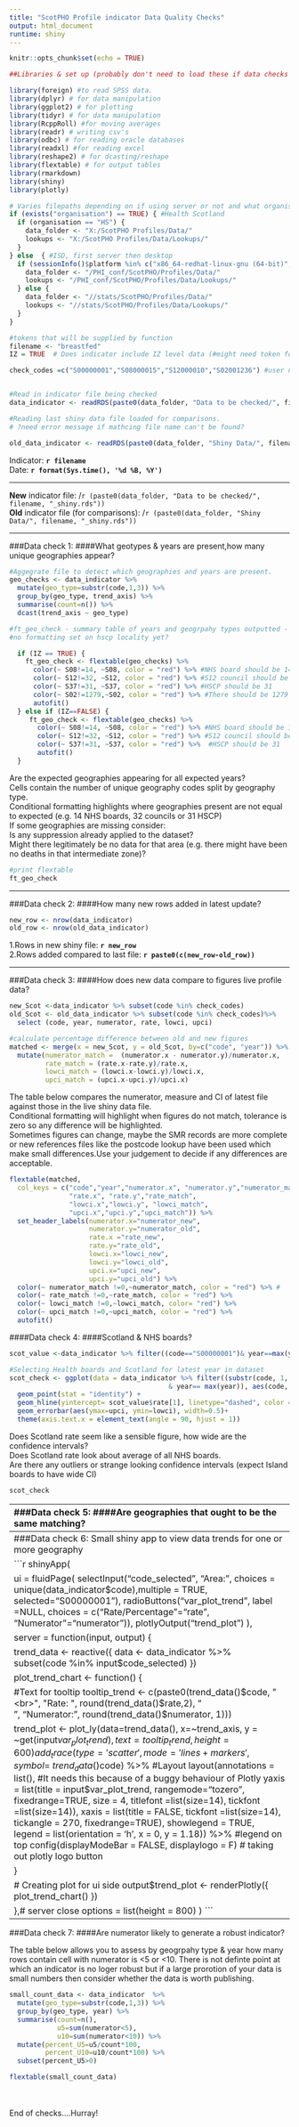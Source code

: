 ```yaml
---
title: "ScotPHO Profile indicator Data Quality Checks"
output: html_document
runtime: shiny
---
```


```r
knitr::opts_chunk$set(echo = TRUE)
```

```r

##Libraries & set up (probably don't need to load these if data checks are incorporated to main indicator production script)**

library(foreign) #to read SPSS data.
library(dplyr) # for data manipulation
library(ggplot2) # for plotting
library(tidyr) # for data manipulation
library(RcppRoll) #for moving averages
library(readr) # writing csv's
library(odbc) # for reading oracle databases
library(readxl) #for reading excel
library(reshape2) # for dcasting/reshape
library(flextable) # for output tables
library(rmarkdown)
library(shiny)
library(plotly)

# Varies filepaths depending on if using server or not and what organisation uses it.
if (exists("organisation") == TRUE) { #Health Scotland
  if (organisation == "HS") { 
    data_folder <- "X:/ScotPHO Profiles/Data/" 
    lookups <- "X:/ScotPHO Profiles/Data/Lookups/"
  }
} else  { #ISD, first server then desktop
  if (sessionInfo()$platform %in% c("x86_64-redhat-linux-gnu (64-bit)", "x86_64-pc-linux-gnu (64-bit)")) {
    data_folder <- "/PHI_conf/ScotPHO/Profiles/Data/"
    lookups <- "/PHI_conf/ScotPHO/Profiles/Data/Lookups/" 
  } else {
    data_folder <- "//stats/ScotPHO/Profiles/Data/"
    lookups <- "//stats/ScotPHO/Profiles/Data/Lookups/" 
  }
}

#tokens that will be supplied by function
filename <- "breastfed"
IZ = TRUE  # Does indicator include IZ level data (#might need token for ADP or HSCP?)

check_codes =c("S00000001","S08000015","S12000010","S02001236") #user needs to input a selection of some gegraphies for checking


#Read in indicator file being checked
data_indicator <- readRDS(paste0(data_folder, "Data to be checked/", filename, "_shiny.rds")) 

#Reading last shiny data file loaded for comparisons.
# ?need error message if mathcing file name can't be found?

old_data_indicator <- readRDS(paste0(data_folder, "Shiny Data/", filename, "_shiny.rds")) 
```

Indicator:  **`r filename`**
<br>
Date:  **`r format(Sys.time(), '%d %B, %Y')`**
<br>

------------------------------------------------------------------------------------

**New** indicator file:  /`r (paste0(data_folder, "Data to be checked/", filename, "_shiny.rds"))`<br>
**Old** indicator file (for comparisons):  /`r (paste0(data_folder, "Shiny Data/", filename, "_shiny.rds"))`

------------------------------------------------------------------------------------

###Data check 1:
####What geotypes & years are present,how many unique geographies appear?

```r
#Aggegrate file to detect which geographies and years are present.
geo_checks <- data_indicator %>%
  mutate(geo_type=substr(code,1,3)) %>%
  group_by(geo_type, trend_axis) %>%
  summarise(count=n()) %>%
  dcast(trend_axis ~ geo_type)

#ft_geo_check - summary table of years and geogrpahy types outputted - conditional formatting on counts
#no formatting set on hscp locality yet?

  if (IZ == TRUE) {
    ft_geo_check <- flextable(geo_checks) %>%
      color(~ S08!=14, ~S08, color = "red") %>% #NHS board should be 14
      color(~ S12!=32, ~S12, color = "red") %>% #S12 council should be 32
      color(~ S37!=31, ~S37, color = "red") %>% #HSCP should be 31
      color(~ S02!=1279,~S02, color = "red") %>% #There should be 1279 IZ
      autofit()
  } else if (IZ==FALSE) {
     ft_geo_check <- flextable(geo_checks) %>%
       color(~ S08!=14, ~S08, color = "red") %>% #NHS board should be 14
       color(~ S12!=32, ~S12, color = "red") %>% #S12 council should be 32
       color(~ S37!=31, ~S37, color = "red") %>%  #HSCP should be 31
       autofit()
  }
```  

Are the expected geographies appearing for all expected years?<br>
Cells contain the number of unique geography codes split by geography type.<br>
Conditional formatting highlights where geographies present are not equal to expected (e.g. 14 NHS boards, 32 councils or 31 HSCP)<br>
If some geographies are missing consider:<br>
Is any suppression already applied to the dataset?<br>
Might there legitimately be no data for that area (e.g. there might have been no deaths in that intermediate zone)?

```r
#print flextable
ft_geo_check 

```
------------------------------------------------------------------------------------  


###Data check 2:
####How many new rows added in latest update?

```r
new_row <- nrow(data_indicator)
old_row <- nrow(old_data_indicator)

```

1.Rows in new shiny file: **`r new_row`** <br>
2.Rows added compared to last file: **`r paste0(c(new_row-old_row))`**

------------------------------------------------------------------------------------  

###Data check 3:
####How does new data compare to figures live profile data?

```r
new_Scot <-data_indicator %>% subset(code %in% check_codes)
old_Scot <- old_data_indicator %>% subset(code %in% check_codes)%>%
  select (code, year, numerator, rate, lowci, upci)

#calculate percentage difference between old and new figures
matched <- merge(x = new_Scot, y = old_Scot, by=c("code", "year")) %>%
  mutate(numerator_match =  (numerator.x - numerator.y)/numerator.x,
         rate_match = (rate.x-rate.y)/rate.x,
         lowci_match = (lowci.x-lowci.y)/lowci.x,
         upci_match = (upci.x-upci.y)/upci.x)

```
The table below compares the numerator, measure and CI of latest file against those in the live shiny data file. <br>
Conditional formatting will highlight when figures do not match, tolerance is zero so any difference will be highlighted. <br>
Sometimes figures can change, maybe the SMR records are more complete or new references files like the postcode lookup have been used which make small differences.Use your judgement to decide if any differences are acceptable.

```r
flextable(matched,
  col_keys = c("code","year","numerator.x", "numerator.y","numerator_match",
               "rate.x", "rate.y","rate_match",
               "lowci.x","lowci.y", "lowci_match",
               "upci.x","upci.y","upci_match")) %>%
  set_header_labels(numerator.x="numerator_new",
                    numerator.y="numerator_old",
                    rate.x ="rate_new",
                    rate.y="rate_old",
                    lowci.x="lowci_new",
                    lowci.y="lowci_old",
                    upci.x="upci_new",
                    upci.y="upci_old") %>%
  color(~ numerator_match !=0,~numerator_match, color = "red") %>% #
  color(~ rate_match !=0,~rate_match, color = "red") %>% 
  color(~ lowci_match !=0,~lowci_match, color= "red") %>% 
  color(~ upci_match !=0,~upci_match, color = "red") %>%
  autofit()
```

####Data check 4:
####Scotland & NHS boards?

```r
scot_value <-data_indicator %>% filter((code=="S00000001")& year==max(year)) %>%select(rate)

#Selecting Health boards and Scotland for latest year in dataset
scot_check <- ggplot(data = data_indicator %>% filter((substr(code, 1, 3)=="S08" | code=="S00000001") 
                                        & year== max(year)), aes(code, rate) ) +
  geom_point(stat = "identity") +
  geom_hline(yintercept= scot_value$rate[1], linetype="dashed", color = "red")+
  geom_errorbar(aes(ymax=upci, ymin=lowci), width=0.5)+
  theme(axis.text.x = element_text(angle = 90, hjust = 1)) 

```
Does Scotland rate seem like a sensible figure, how wide are the confidence intervals? <br>
Does Scotland rate look about average of all NHS boards.<br>
Are there any outliers or strange looking confidence intervals (expect Island boards to have wide CI)

```r
scot_check
```

------------------------------------------------------------------------------------  
###Data check 5:
####Are geographies that ought to be the same matching?


```r

#Selecting Council area, HSCP and its localities for latest year in dataset
#test case#1
#city of edinburgh council = S1200036
#city of edinburgh partnership = S37000012
#Edinburgh localities = S99000044,45,46,47

edinburgh_data <- data_indicator %>% 
  filter(code =="S12000036" | code=="S37000012"|code=="S99000044"|code=="S99000045"|code=="S99000046"|code=="S99000047") %>%
  mutate(geotype=substr(code,1,3)) %>%
  group_by(year, geotype) %>%
  summarise(numerator=sum(numerator)) %>%
  dcast(year ~ geotype) %>%
  mutate(ca_partnership=round(S12-S37,2),
         partnership_localities=round(S99-S37,2),
         localities_ca=round(S99-S12,2),
         check_tot=sum(ca_partnership,partnership_localities,localities_ca))

# ft_edinburgh_check <- flextable(edinburgh_data) %>%
#   color(~ check_tot!=0, ~check_tot, color = "red") %>%
#   color(~ ca_partnership!=0, ~ca_partnership, color = "red") %>%
#   color(~ partnership_localities!=0, ~partnership_localities, color = "red") %>%
#   color(~ localities_ca!=0, ~localities_ca, color = "red") %>%
#   autofit()


edinburgh_chart <- ggplot(data = data_indicator %>% 
         filter((code =="S12000036" | code=="S37000012"
                |code=="S99000044"|code=="S99000045"|code=="S99000046"|code=="S99000047") & year== max(year)), aes(code, rate)) +
  geom_point(stat = "identity") +
  geom_errorbar(aes(ymax=upci, ymin=lowci), width=0.5) +
  theme(axis.text.x = element_text(angle = 90, hjust = 1))

```

```r
if(sum(edinburgh_data$check_tot==0)){"Cool...Numerators for Edinburgh council, HSCP and localitys all agree :-)"}

if(sum(edinburgh_data$check_tot!=0))
{flextable(edinburgh_data) %>%
  add_header_lines("uh-oh.  Doesn't look like the numerators for Edinburgh localities, hscp &/or council areas tally") %>%
    fontsize(part = "header", size = 16) %>%
  color(~ check_tot!=0, ~check_tot, color = "red") %>%
  color(~ ca_partnership!=0, ~ca_partnership, color = "red") %>%
  color(~ partnership_localities!=0, ~partnership_localities, color = "red") %>%
  color(~ localities_ca!=0, ~localities_ca, color = "red") %>%
  autofit()  }

```

------------------------------------------------------------------------------------  
###Data check 6:
Small shiny app to view data trends for one or more geography

```r
shinyApp(

  ui = fluidPage(
     selectInput("code_selected", "Area:", choices = unique(data_indicator$code),multiple = TRUE, selected="S00000001"),
     radioButtons("var_plot_trend", label =NULL, 
                                       choices = c("Rate/Percentage"="rate", 
                                                   "Numerator"="numerator")),
    plotlyOutput("trend_plot")
    ),

  server = function(input, output) {
    
    trend_data <- reactive({ 
         data <- data_indicator %>%
           subset(code %in% input$code_selected)
      })


    plot_trend_chart <- function() {
    
    #Text for tooltip
    tooltip_trend <- c(paste0(trend_data()$code, "<br>",
                              "Rate: ", round(trend_data()$rate,2), "<br>",
                              "Numerator: ", round(trend_data()$numerator, 1)))

    trend_plot <- plot_ly(data=trend_data(), x=~trend_axis,  y = ~get(input$var_plot_trend),
                          text=tooltip_trend, height = 600) %>% 
        add_trace(type = 'scatter', mode = 'lines+markers',symbol = ~trend_data()$code) %>% 
        #Layout 
        layout(annotations = list(), #It needs this because of a buggy behaviour of Plotly
               yaxis = list(title = input$var_plot_trend, rangemode="tozero", fixedrange=TRUE,
                            size = 4, titlefont =list(size=14), tickfont =list(size=14)),
               xaxis = list(title = FALSE, tickfont =list(size=14), tickangle = 270, fixedrange=TRUE),
               showlegend = TRUE,
               legend = list(orientation = 'h', x = 0, y = 1.18)) %>%  #legend on top
        config(displayModeBar = FALSE, displaylogo = F) # taking out plotly logo button
      
    }
    
      # Creating plot for ui side
  output$trend_plot <- renderPlotly({ plot_trend_chart()
    }) 
    

    },# server close
  options = list(height = 800)
)
```
------------------------------------------------------------------------------------  
###Data check 7:
####Are numerator likely to generate a robust indicator?

The table below allows you to assess by geogrpahy type & year how many rows contain cell with numerator is <5 or <10.  There is not definte point at which an indicator is no loger robust but if a large prorotion of your data is small numbers then consider whether the data is worth publishing.


```r
small_count_data <- data_indicator  %>% 
  mutate(geo_type=substr(code,1,3)) %>%
  group_by(geo_type, year) %>%
  summarise(count=n(),
            u5=sum(numerator<5),
            u10=sum(numerator<10)) %>%
  mutate(percent_U5=u5/count*100,
         percent_U10=u10/count*100) %>%
  subset(percent_U5>0)

```

```r
flextable(small_count_data)
```


<br>
<br>
End of checks....Hurray!
